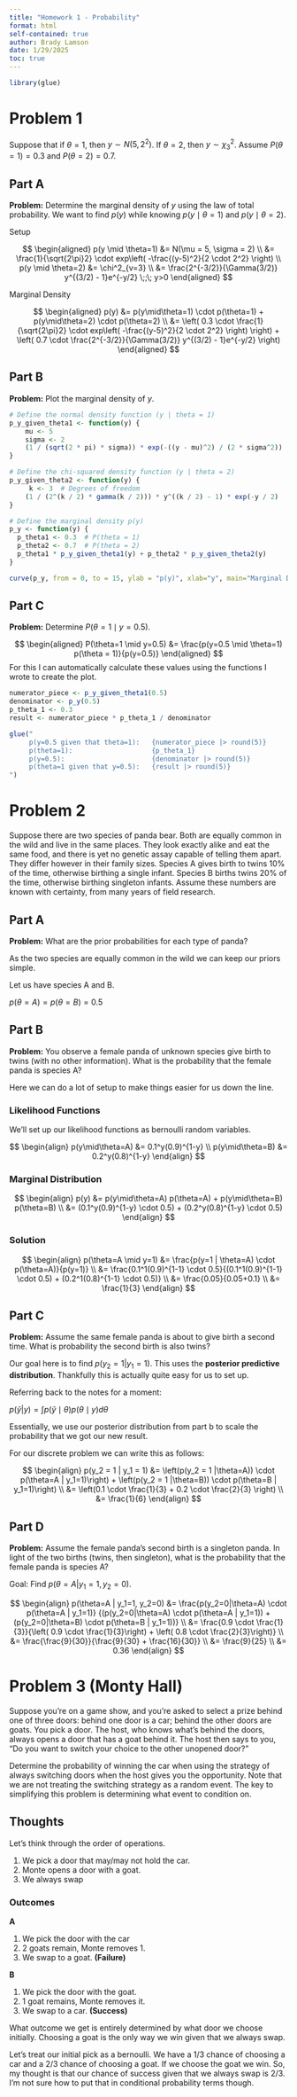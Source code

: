```yaml
---
title: "Homework 1 - Probability"
format: html
self-contained: true
author: Brady Lamson
date: 1/29/2025
toc: true
---
```


```r
library(glue)
```


# Problem 1

Suppose that if $\theta = 1$, then $y \sim N(5, 2^2)$. If $\theta=2$, then $y \sim \chi_3^2$. Assume $P(\theta=1)=0.3$ and $P(\theta=2)=0.7$.

## Part A

**Problem:** Determine the marginal density of $y$ using the law of total probability. We want to find $p(y)$ while knowing $p(y \mid \theta = 1)$ and $p(y\mid \theta = 2)$.

Setup

$$
\begin{aligned}
    p(y \mid \theta=1) &= N(\mu = 5, \sigma = 2) \\
    &= \frac{1}{\sqrt{2\pi}2} \cdot exp\left( -\frac{(y-5)^2}{2 \cdot 2^2} \right) \\
    p(y \mid \theta=2) &= \chi^2_{v=3} \\
    &= \frac{2^{-3/2}}{\Gamma(3/2)} y^{(3/2) - 1}e^{-y/2} \;;\; y>0
\end{aligned}
$$

Marginal Density

$$
\begin{aligned}
    p(y) &= p(y\mid\theta=1) \cdot p(\theta=1) + p(y\mid\theta=2) \cdot p(\theta=2) \\
    &= \left( 0.3 \cdot \frac{1}{\sqrt{2\pi}2} \cdot exp\left( -\frac{(y-5)^2}{2 \cdot 2^2} \right) \right) +
        \left( 0.7 \cdot \frac{2^{-3/2}}{\Gamma(3/2)} y^{(3/2) - 1}e^{-y/2} \right)
\end{aligned}
$$

## Part B

**Problem:** Plot the marginal density of $y$.

```r
# Define the normal density function (y | theta = 1)
p_y_given_theta1 <- function(y) {
    mu <- 5
    sigma <- 2
    (1 / (sqrt(2 * pi) * sigma)) * exp(-((y - mu)^2) / (2 * sigma^2))
}

# Define the chi-squared density function (y | theta = 2)
p_y_given_theta2 <- function(y) {
     k <- 3  # Degrees of freedom
    (1 / (2^(k / 2) * gamma(k / 2))) * y^((k / 2) - 1) * exp(-y / 2)
}

# Define the marginal density p(y)
p_y <- function(y) {
  p_theta1 <- 0.3  # P(theta = 1)
  p_theta2 <- 0.7  # P(theta = 2)
  p_theta1 * p_y_given_theta1(y) + p_theta2 * p_y_given_theta2(y)
}

curve(p_y, from = 0, to = 15, ylab = "p(y)", xlab="y", main="Marginal Density of y")
```


## Part C

**Problem:** Determine $P(\theta=1 \mid y=0.5)$.

$$
\begin{aligned}
    P(\theta=1 \mid y=0.5) &= \frac{p(y=0.5 \mid \theta=1) p(\theta = 1)}{p(y=0.5)}
\end{aligned}
$$
For this I can automatically calculate these values using the functions I wrote to create the plot. 

```r
numerator_piece <- p_y_given_theta1(0.5)
denominator <- p_y(0.5)
p_theta_1 <- 0.3
result <- numerator_piece * p_theta_1 / denominator
```

```r
glue("
     p(y=0.5 given that theta=1):   {numerator_piece |> round(5)}
     p(theta=1):                    {p_theta_1}
     p(y=0.5):                      {denominator |> round(5)}
     p(theta=1 given that y=0.5):   {result |> round(5)}
")
```

# Problem 2

Suppose there are two species of panda bear. Both are equally common in the wild and live in the same places. They look exactly alike and eat the same food, and there is yet no genetic assay capable of telling them apart. They differ however in their family sizes. Species A gives birth to twins 10% of the time, otherwise birthing a single infant. Species B births twins 20% of the time, otherwise birthing singleton infants. Assume these numbers are known with certainty, from many years of field research.

## Part A
**Problem:**  What are the prior probabilities for each type of panda?

As the two species are equally common in the wild we can keep our priors simple.

Let us have species A and B.

$p(\theta=A) = p(\theta=B) = 0.5$

## Part B
**Problem:** You observe a female panda of unknown species give birth to twins (with no other information). What is the probability that the female panda is species A?

Here we can do a lot of setup to make things easier for us down the line. 

### Likelihood Functions

We'll set up our likelihood functions as bernoulli random variables.

$$
\begin{align}
    p(y\mid\theta=A) &= 0.1^y(0.9)^{1-y} \\
    p(y\mid\theta=B) &= 0.2^y(0.8)^{1-y}
\end{align}
$$

### Marginal Distribution

$$
\begin{align}
    p(y) &= p(y\mid\theta=A) p(\theta=A) + p(y\mid\theta=B) p(\theta=B) \\
    &= (0.1^y(0.9)^{1-y} \cdot 0.5) + (0.2^y(0.8)^{1-y} \cdot 0.5)
\end{align}
$$

### Solution

$$
\begin{align}
    p(\theta=A \mid y=1) &= \frac{p(y=1 | \theta=A) \cdot p(\theta=A)}{p(y=1)} \\
    &= \frac{0.1^1(0.9)^{1-1} \cdot 0.5}{(0.1^1(0.9)^{1-1} \cdot 0.5) + (0.2^1(0.8)^{1-1} \cdot 0.5)} \\
    &= \frac{0.05}{0.05+0.1} \\
    &= \frac{1}{3}
\end{align}
$$

## Part C
**Problem:**  Assume the same female panda is about to give birth a second time. What is probability the second birth is also twins?

Our goal here is to find $p(y_2=1 | y_1=1)$. This uses the **posterior predictive distribution**. Thankfully this is actually quite easy for us to set up. 

Referring back to the notes for a moment:

$p(\tilde{y} | y) = \int p(\tilde{y} \mid \theta)p(\theta\mid y) d\theta$

Essentially, we use our posterior distribution from part b to scale the probability that we got our new result. 

For our discrete problem we can write this as follows:

$$
\begin{align}
    p(y_2 = 1 | y_1 = 1) &= \left(p(y_2 = 1 |\theta=A)) \cdot p(\theta=A | y_1=1)\right) 
    + \left(p(y_2 = 1 |\theta=B)) \cdot p(\theta=B | y_1=1)\right) \\
    &= \left(0.1 \cdot \frac{1}{3} + 0.2 \cdot \frac{2}{3} \right) \\
    &= \frac{1}{6}
\end{align}
$$

## Part D
**Problem:**  Assume the female panda’s second birth is a singleton panda. In light of the two births (twins, then singleton), what is the probability that the female panda is species A?

Goal: Find $p(\theta=A | y_1=1, y_2=0)$. 

$$
\begin{align}
    p(\theta=A | y_1=1, y_2=0) &= \frac{p(y_2=0|\theta=A) \cdot p(\theta=A | y_1=1)}
    {(p(y_2=0|\theta=A) \cdot p(\theta=A | y_1=1)) + (p(y_2=0|\theta=B) \cdot p(\theta=B | y_1=1))} \\
    &= \frac{0.9 \cdot \frac{1}{3}}{\left( 0.9 \cdot \frac{1}{3}\right) + \left( 0.8 \cdot \frac{2}{3}\right)} \\
    &= \frac{\frac{9}{30}}{\frac{9}{30} + \frac{16}{30}} \\
    &= \frac{9}{25} \\
    &= 0.36
\end{align}
$$

# Problem 3 (Monty Hall)

Suppose you're on a game show, and you're asked to select a prize behind one of three doors: behind one door is a car; behind the other doors are goats. You pick a door. The host, who knows what's behind the doors, always opens a door that has a goat behind it. The host then says to you, "Do you want to switch your choice to the other unopened door?"

Determine the probability of winning the car when using the strategy of always switching doors when the host gives you the opportunity. Note that we are not treating the switching strategy as a random event. The key to simplifying this problem is determining what event to condition on.

## Thoughts

Let's think through the order of operations.

1. We pick a door that may/may not hold the car.
2. Monte opens a door with a goat.
3. We always swap

### Outcomes

**A**

1. We pick the door with the car
2. 2 goats remain, Monte removes 1.
3. We swap to a goat. **(Failure)**

**B**

1. We pick the door with the goat.
2. 1 goat remains, Monte removes it.
3. We swap to a car. **(Success)**

What outcome we get is entirely determined by what door we choose initially. Choosing a goat is the only way we win given that we always swap.

Let's treat our initial pick as a bernoulli. We have a $1/3$ chance of choosing a car and a $2/3$ chance of choosing a goat. If we choose the goat we win. So, my thought is that our chance of success given that we always swap is $2/3$. I'm not sure how to put that in conditional probability terms though. 